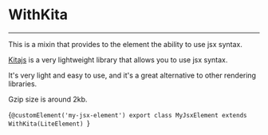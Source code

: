 
# WithKita
---

This is a mixin that provides to the element the ability to use jsx syntax.

[Kitajs](https://github.com/kitajs/html/tree/master/packages/html#readme) is a very lightweight library that allows you to use jsx syntax.

It's very light and easy to use, and it's a great alternative to other rendering libraries.

Gzip size is around 2kb.

<CodeBlock lang='typescript'>{`@customElement('my-jsx-element')
export class MyJsxElement extends WithKita(LiteElement) `}</CodeBlock>